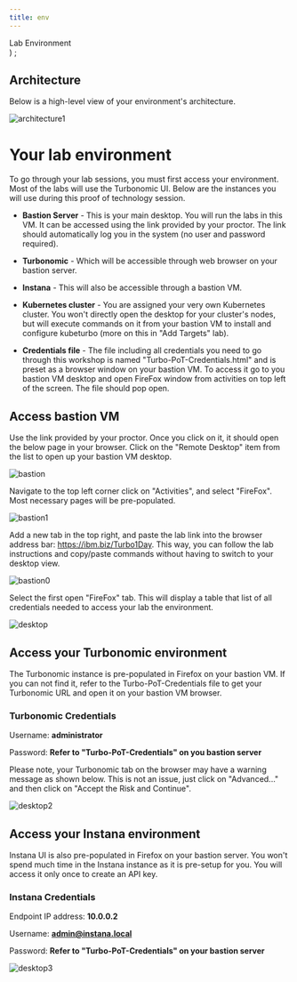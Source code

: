 ```yaml
---
title: env
---
```

  <span>
    Lab Environment <br />
  </span>
)
;

## Architecture
Below is a high-level view of your environment's architecture.

![architecture1](img/architecture.png)

# Your lab environment
To go through your lab sessions, you must first access your environment. Most of the labs will use the Turbonomic UI. Below are the instances you will use during this proof of technology session.

- **Bastion Server** - This is your main desktop. You will run the labs in this VM. It can be accessed using the link provided by your proctor. The link should automatically log you in the system (no user and password required).
- **Turbonomic** - Which will be accessible through web browser on your bastion server.
- **Instana** - This will also be accessible through a bastion VM.
- **Kubernetes cluster** - You are assigned your very own Kubernetes cluster. You won't directly open the desktop for your cluster's nodes, but will execute commands on it from your bastion VM to install and configure kubeturbo (more on this in "Add Targets" lab). 

- **Credentials file** - The file including all credentials you need to go through this workshop is named "Turbo-PoT-Credentials.html" and is preset as a browser window on your bastion VM. To access it go to you bastion VM desktop and open FireFox window from activities on top left of the screen. The file should pop open.

## Access bastion VM
Use the link provided by your proctor. Once you click on it, it should open the below page in your browser. Click on the "Remote Desktop" item from the list to open up your bastion VM desktop. 

![bastion](img/labenv/bastion.png)


Navigate to the top left corner click on "Activities", and select "FireFox". Most necessary pages will be pre-populated.

![bastion1](img/addtargets/bastion1.png)

Add a new tab in the top right, and paste the lab link into the browser address bar: https://ibm.biz/Turbo1Day. This way, you can follow the lab instructions and copy/paste commands without having to switch to your desktop view.

![bastion0](img/labenv/bastion0.png)

Select the first open "FireFox" tab. 
This will display a table that list of all credentials needed to access your lab the environment.

![desktop](img/labenv/desktop0.png)

## Access your Turbonomic environment
The Turbonomic instance is pre-populated in Firefox on your bastion VM. If you can not find it, refer to the Turbo-PoT-Credentials file to get your Turbonomic URL and open it on your bastion VM browser.

### Turbonomic Credentials
Username: **administrator**

Password: **Refer to "Turbo-PoT-Credentials" on you bastion server**

Please note, your Turbonomic tab on the browser may have a warning message as shown below. This is not an issue, just click on "Advanced..." and then click on "Accept the Risk and Continue".

![desktop2](img/labenv/desktop2.png)

## Access your Instana environment
Instana UI is also pre-populated in Firefox on your bastion server. You won't spend much time in the Instana instance as it is pre-setup for you. You will access it only once to create an API key.

### Instana Credentials
Endpoint IP address: **10.0.0.2**

Username: **admin@instana.local**

Password: **Refer to "Turbo-PoT-Credentials" on your bastion server**

![desktop3](img/labenv/desktop3.png)




